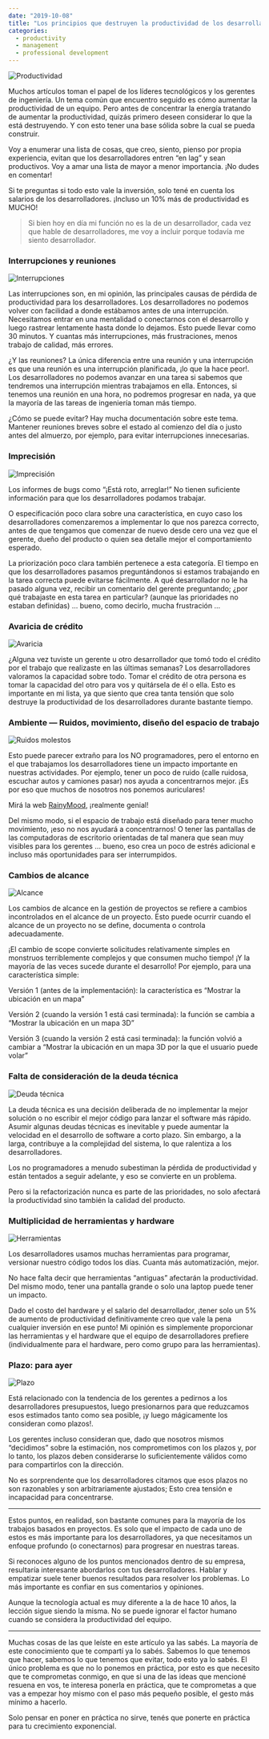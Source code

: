 ```yaml
---
date: "2019-10-08"
title: "Los principios que destruyen la productividad de los desarrolladores"
categories:
  - productivity
  - management
  - professional development
---
```


![Productividad](./1.jpg "Productividad")

Muchos artículos toman el papel de los líderes tecnológicos y los gerentes de ingeniería. Un tema común que encuentro seguido es cómo aumentar la productividad de un equipo. Pero antes de concentrar la energía tratando de aumentar la productividad, quizás primero deseen considerar lo que la está destruyendo. Y con esto tener una base sólida sobre la cual se pueda construir.

Voy a enumerar una lista de cosas, que creo, siento, pienso por propia experiencia, evitan que los desarrolladores entren “en lag” y sean productivos. Voy a amar una lista de mayor a menor importancia. ¡No dudes en comentar!

Si te preguntas si todo esto vale la inversión, solo tené en cuenta los salarios de los desarrolladores. ¡Incluso un 10% más de productividad es MUCHO!

> Si bien hoy en día mi función no es la de un desarrollador, cada vez que hable de desarrolladores, me voy a incluir porque todavía me siento desarrollador.

### Interrupciones y reuniones

![Interrupciones](./2.jpg "Interrupciones")

Las interrupciones son, en mi opinión, las principales causas de pérdida de productividad para los desarrolladores. Los desarrolladores no podemos volver con facilidad a donde estábamos antes de una interrupción. Necesitamos entrar en una mentalidad o conectarnos con el desarrollo y luego rastrear lentamente hasta donde lo dejamos. Esto puede llevar como 30 minutos. Y cuantas más interrupciones, más frustraciones, menos trabajo de calidad, más errores.

¿Y las reuniones? La única diferencia entre una reunión y una interrupción es que una reunión es una interrupción planificada, ¡lo que la hace peor!. Los desarrolladores no podemos avanzar en una tarea si sabemos que tendremos una interrupción mientras trabajamos en ella. Entonces, si tenemos una reunión en una hora, no podremos progresar en nada, ya que la mayoría de las tareas de ingeniería toman más tiempo.

¿Cómo se puede evitar? Hay mucha documentación sobre este tema. Mantener reuniones breves sobre el estado al comienzo del día o justo antes del almuerzo, por ejemplo, para evitar interrupciones innecesarias.

### Imprecisión

![Imprecisión](./3.jpg "Imprecisión")

Los informes de bugs como “¡Está roto, arreglar!” No tienen suficiente información para que los desarrolladores podamos trabajar.

O especificación poco clara sobre una característica, en cuyo caso los desarrolladores comenzaremos a implementar lo que nos parezca correcto, antes de que tengamos que comenzar de nuevo desde cero una vez que el gerente, dueño del producto o quien sea detalle mejor el comportamiento esperado.

La priorización poco clara también pertenece a esta categoría. El tiempo en que los desarrolladores pasamos preguntándonos si estamos trabajando en la tarea correcta puede evitarse fácilmente. A qué desarrollador no le ha pasado alguna vez, recibir un comentario del gerente preguntando; ¿por qué trabajaste en esta tarea en particular? (aunque las prioridades no estaban definidas) … bueno, como decirlo, mucha frustración …

### Avaricia de crédito

![Avaricia](./4.jpg "Avaricia")

¿Alguna vez tuviste un gerente u otro desarrollador que tomó todo el crédito por el trabajo que realizaste en las últimas semanas? Los desarrolladores valoramos la capacidad sobre todo. Tomar el crédito de otra persona es tomar la capacidad del otro para vos y quitársela de él o ella. Esto es importante en mi lista, ya que siento que crea tanta tensión que solo destruye la productividad de los desarrolladores durante bastante tiempo.

### Ambiente — Ruidos, movimiento, diseño del espacio de trabajo

![Ruidos molestos](./5.jpg "Ruidos molestos")

Esto puede parecer extraño para los NO programadores, pero el entorno en el que trabajamos los desarrolladores tiene un impacto importante en nuestras actividades. Por ejemplo, tener un poco de ruido (calle ruidosa, escuchar autos y camiones pasar) nos ayuda a concentrarnos mejor. ¡Es por eso que muchos de nosotros nos ponemos auriculares!

Mirá la web [RainyMood](https://rainymood.com/), ¡realmente genial!

Del mismo modo, si el espacio de trabajo está diseñado para tener mucho movimiento, ¡eso no nos ayudará a concentrarnos! O tener las pantallas de las computadoras de escritorio orientadas de tal manera que sean muy visibles para los gerentes … bueno, eso crea un poco de estrés adicional e incluso más oportunidades para ser interrumpidos.

### Cambios de alcance

![Alcance](./6.jpg "Alcance")

Los cambios de alcance en la gestión de proyectos se refiere a cambios incontrolados en el alcance de un proyecto. Esto puede ocurrir cuando el alcance de un proyecto no se define, documenta o controla adecuadamente.

¡El cambio de scope convierte solicitudes relativamente simples en monstruos terriblemente complejos y que consumen mucho tiempo! ¡Y la mayoría de las veces sucede durante el desarrollo! Por ejemplo, para una característica simple:

Versión 1 (antes de la implementación): la característica es “Mostrar la ubicación en un mapa”

Versión 2 (cuando la versión 1 está casi terminada): la función se cambia a “Mostrar la ubicación en un mapa 3D”

Versión 3 (cuando la versión 2 está casi terminada): la función volvió a cambiar a “Mostrar la ubicación en un mapa 3D por la que el usuario puede volar”

### Falta de consideración de la deuda técnica

![Deuda técnica](./7.jpg "Deuda técnica")

La deuda técnica es una decisión deliberada de no implementar la mejor solución o no escribir el mejor código para lanzar el software más rápido. Asumir algunas deudas técnicas es inevitable y puede aumentar la velocidad en el desarrollo de software a corto plazo. Sin embargo, a la larga, contribuye a la complejidad del sistema, lo que ralentiza a los desarrolladores.

Los no programadores a menudo subestiman la pérdida de productividad y están tentados a seguir adelante, y eso se convierte en un problema.

Pero si la refactorización nunca es parte de las prioridades, no solo afectará la productividad sino también la calidad del producto.

### Multiplicidad de herramientas y hardware

![Herramientas](./8.jpg "Herramientas")

Los desarrolladores usamos muchas herramientas para programar, versionar nuestro código todos los días. Cuanta más automatización, mejor.

No hace falta decir que herramientas “antiguas” afectarán la productividad. Del mismo modo, tener una pantalla grande o solo una laptop puede tener un impacto.

Dado el costo del hardware y el salario del desarrollador, ¡tener solo un 5% de aumento de productividad definitivamente creo que vale la pena cualquier inversión en ese punto! Mi opinión es simplemente proporcionar las herramientas y el hardware que el equipo de desarrolladores prefiere (individualmente para el hardware, pero como grupo para las herramientas).

### Plazo: para ayer

![Plazo](./9.jpg "Plazo")

Está relacionado con la tendencia de los gerentes a pedirnos a los desarrolladores presupuestos, luego presionarnos para que reduzcamos esos estimados tanto como sea posible, ¡y luego mágicamente los consideran como plazos!.

Los gerentes incluso consideran que, dado que nosotros mismos “decidimos” sobre la estimación, nos comprometimos con los plazos y, por lo tanto, los plazos deben considerarse lo suficientemente válidos como para compartirlos con la dirección.

No es sorprendente que los desarrolladores citamos que esos plazos no son razonables y son arbitrariamente ajustados; Esto crea tensión e incapacidad para concentrarse.

***

Estos puntos, en realidad, son bastante comunes para la mayoría de los trabajos basados en proyectos. Es solo que el impacto de cada uno de estos es más importante para los desarrolladores, ya que necesitamos un enfoque profundo (o conectarnos) para progresar en nuestras tareas.

Si reconoces alguno de los puntos mencionados dentro de su empresa, resultaría interesante abordarlos con tus desarrolladores. Hablar y empatizar suele tener buenos resultados para resolver los problemas. Lo más importante es confiar en sus comentarios y opiniones.

Aunque la tecnología actual es muy diferente a la de hace 10 años, la lección sigue siendo la misma. No se puede ignorar el factor humano cuando se considera la productividad del equipo.

***

Muchas cosas de las que leíste en este artículo ya las sabés. La mayoría de este conocimiento que te compartí ya lo sabés. Sabemos lo que tenemos que hacer, sabemos lo que tenemos que evitar, todo esto ya lo sabés. El único problema es que no lo ponemos en práctica, por esto es que necesito que te comprometas conmigo, en que si una de las ideas que mencioné resuena en vos, te interesa ponerla en práctica, que te comprometas a que vas a empezar hoy mismo con el paso más pequeño posible, el gesto más mínimo a hacerlo.

Solo pensar en poner en práctica no sirve, tenés que ponerte en práctica para tu crecimiento exponencial.

